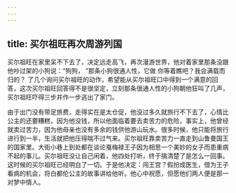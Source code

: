 ```yaml
---
---
---
```

title: 买尔祖旺再次周游列国
---



买尔祖旺在家里呆不下去了，决定远走高飞，再次漫游世界，他对着家里那条没跟他吵过架的小狗说：“狗狗，
”那条小狗很通人性，它做
你等着瞧吧？我会满载而归的？
了几个询问买尔祖旺的动作，希望能从买尔祖旺口中得到一个满意的回答，这次买尔祖旺回答得不是很坚定，立刻那条很通人性的小狗朝他狂叫了几声，买尔祖旺吓得三步并作一步逃出了家门。

由于出门没有带足旅费，走得实在是太仓促，他没过多久就旅行不下去了，心情比公主的还要糟糕，因为他没钱，所以他面临着要去卖苦力的危险，事实上，他曾经就卖过苦力，因为他母亲也没有多余的钱供他游山玩水。很多时候，他只能将旅行进行到一半，生活就把他压得喘不过气来。买尔祖旺靠卖苦力一直走到山鲁曼国王的国家里。大街小巷上到处都在谈论戛梅禄王子因为相思一个美妙的女子而患重病不起的事儿。买尔祖旺没让自己闲着，他四处打听，终于搞清楚了是怎么一回事。这时候的买尔祖旺已经明白了一切。于是他决定：闯王宫？假扮成医生，借为王子看病的机会，将白都伦公主的故事讲给他听。他心中祝愿，但愿他们两人便是那一对梦中情人。